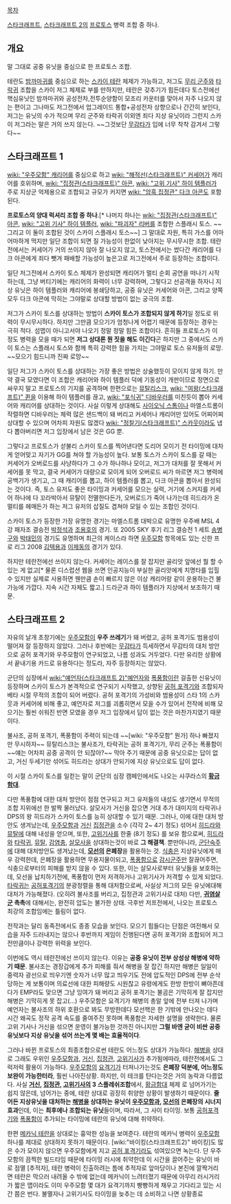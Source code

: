 [[목차]]

[[스타크래프트]], [[스타크래프트 2]]의 [[프로토스]] 병력 조합 중 하나.

== 개요 ==
말 그대로 공중 유닛을 중심으로 한 프로토스 조합.

테란도 [[밤까마귀]]를 중심으로 하는 [[스카이 테란]] 체제가 가능하고, 저그도 [[무리 군주]]와 [[타락귀]] 조합을 스카이 저그 체제로 부를 만하지만, 테란은 갖추기가 힘든데다 토스전에선 핵심유닛인 밤까마귀와 공성전차,전투순양함이 모조리 카운터를 맞아서 자주 나오지 않는 편이고 그나마도 저그전에서 업그레이드 통합+공성전차 상향으로나 간간히 보인다, 저그는 유닛의 수가 적으며 무리 군주와 타락귀 이외엔 죄다 지상 유닛이라 그런지 스카이 저그라는 말은 거의 쓰지 않는다. ~~그것보단 [[무감타]]가 입에 너무 착착 감겨서 그렇다~~

== 스타크래프트 1 ==
[[wiki: "우주모함" 캐리어]]를 중심으로 하고 [[wiki: "해적선(스타크래프트)" 커세어]]가 캐리어를 호위하며, [[wiki: "집정관(스타크래프트)" 아콘]], [[wiki: "고위 기사" 하이 템플러]]가 주로 지상군 억제용으로 조합되고 규모가 커지면 [[wiki: "암흑 집정관" 다크 아콘]]도 포함된다.

'''프로토스의 양대 럭셔리 조합 중 하나'''.[* 나머지 하나는 [[wiki: "집정관(스타크래프트)" 아콘]], [[wiki: "고위 기사" 하이 템플러]], [[wiki: "파괴자" 리버]]를 조합한 스플래시 토스. ~~그리고 이 둘이 조합된 것이 스카이 스플래시 토스~~] 그 말대로 자원, 특히 가스를 어마어마하게 먹지만 일단 조합이 되면 질 가능성이 한없이 낮아지는 무시무시한 조합. 테란전에서는 커세어가 거의 쓰이지 않아 잘 나오지 않고, 토스전에서는 썼다간 캐리어를 다크 아콘에게 죄다 뺏겨 패배할 가능성이 높은고로 저그전에서 주로 등장하는 조합이다.

일단 저그전에서 스카이 토스 체제가 완성되면 캐리어가 멀티 순회 공연을 떠나기 시작하는데, 그냥 버티기에는 캐리어의 화력이 너무 강력하며, 그렇다고 선공격을 하자니 지상 유닛은 하이 템플러와 캐리어에 봉쇄당하고, 공중 유닛은 커세어와 아콘, 그리고 양쪽 모두 다크 아콘에 막히는 그야말로 상대할 방법이 없는 궁극의 조합.

저그가 스카이 토스를 상대하는 방법이 '''스카이 토스가 조합되지 않게 하기'''일 정도로 위력이 무시무시하다. 하지만 그만큼 모으기가 엄청나게 어렵기 때문에 등장하는 경우는 극히 적다. 섬맵이 아니고서야 나오기 정말 정말 힘든 조합이다. 흔히들 프로토스가 이 정도 병력을 모을 때가 되면 '''저그 상대론 뭔 짓을 해도 이긴다'''곤 하지만 그 중에서도 스카이 토스는 스플래시 토스와 함께 특히 강력한 힘을 가지는 그야말로 토스 유저들의 로망. ~~모으기 힘드니까 진짜 로망~~

일단 저그가 스카이 토스를 상대하는 가장 좋은 방법은 상술했듯이 모이지 않게 하기. 만약 결국 모였다면 이 조합은 캐리어와 하이 템플러 덕에 기동성이 개판이므로 정면으로 싸우지 말고 프로토스의 기지를 공격하며 한편으로는 [[뮤탈리스크]], [[wiki: "여왕(스타크래프트)" 퀸]]을 이용해 하이 템플러를 끊고, [[wiki: "포식귀" 디바우러]]를 미친듯이 뽑아 커세어와 캐리어를 상대하는 것이다. 사실 이렇게 상대해도 [[사이오닉 스톰]]이나 마엘스트롬이 작렬하면 디바우러는 체력 많은 샌드백이 돼 버리고 커세어나 캐리어만 있어도 어찌어찌 상대할 수 있으며 어차피 자원도 많겠다 [[wiki: "정찰기(스타크래프트)" 스카웃]]이라도 냅다 뽑아버리면 저그 입장에서 남은 것은 GG 뿐.

그렇다고 프로토스가 섣불리 스카이 토스를 찍어낸다면 도리어 모이기 전 타이밍에 대차게 얻어맞고 자기가 GG를 쳐야 할 가능성이 높다. 보통 토스가 스카이 토스를 갈 때는 커세어가 오버로드를 사냥하다가 그 수가 하나하나 모이고, 저그가 대처를 잘 못해서 커세어를 못 막고, 결국 커세어가 대량으로 모이게 되어 오버로드 씨가 마르면 저그 병력에 공백기가 생기고, 그 때 캐리어를 뽑고, 하이 템플러를 뽑고, 다크 아콘을 뽑아서 완성되는 것이다. 즉, 토스 유저도 좋은 타이밍과 커세어를 모으는 실력, 거기에 스커지를 커세어 하나에 다 꼬라박아서 뮤탈이 전멸한다든가, 오버로드가 죽어 나가는데 히드라가 온 멀티를 헤매든가 하는 저그 유저의 삽질도 겹쳐야 모일 수 있는 조합인 것이다.

스카이 토스가 등장한 가장 유명한 경기는 마엘스트롬 대박으로 유명한 우주배 MSL 4강 패자조 결승전 [[박정석]]과 [[조용호]]의 경기. 또 2005 SKY 후기 리그 결승전 1 세트 [[송병구]]와 [[박태민]]의 경기도 유명하며 최근의 케이스라 하면 [[우주모함]] 항목에도 있는 신한 프로 리그 2008 [[김택용]]과 [[이제동]]의 경기가 있다.

하지만 테란전에선 쓰이지 않는다. 커세어는 레이스를 잘 잡지만 골리앗 앞에선 뭘 할 수 있는 게 없고[* 물론 디스럽션 웹을 쓰면 인공지능이 부실한 골리앗에게 치명타를 입힐 수 있지만 실제로 사용하면 웬만큼 손이 빠르지 않은 이상 캐리어랑 같이 운용하는건 불가능에 가깝다. 지속 시간 자체도 짧고.] 드라군과 하이 템플러가 지상에서 보조하기 때문.

== 스타크래프트 2 ==
자유의 날개 초창기에는 [[우주모함]]이 '''우주 쓰레기'''가 돼 버렸고, 공허 포격기도 범용성이 떨어져 잘 등장하지 않았다. 그러나 후반에는 [[무감타]]가 득세하면서 무감타의 대처 방안으로 공허 포격기와 우주모함이 연구되었고, 나름 성과도 거두었다. 다만 유리한 상황에서 끝내기용 카드로 유용하다는 정도라, 자주 등장하지는 않았다.

군단의 심장에서 [[wiki:"예언자(스타크래프트 2)"예언자]]와 [[폭풍함]]이란 걸출한 신유닛이 등장하며 스카이 토스가 본격적으로 연구되기 시작했고, 상향된 [[공허 포격기]]와 조합되자 베타 시절 무적의 조합이 되어 버렸다. 공허 포격기의 가성비와 범용성이 스타 1의 스카웃과 커세어에 비해 좋고, 예언자로 저그를 괴롭히면서 모을 수가 있어서 전작에 비해 모으기는 훨씬 쉬워진 반면 모였을 경우 저그 입장에서 답이 없는 것은 마찬가지였기 때문이다.

불사조, 공허 포격기, 폭풍함이 주력이 되는데 ~~[wiki: "우주모함" 뭔가] 하나 빠졌지만 무시하자~~ 뮤탈리스크는 불사조가, 타락귀는 공허 포격기가, 무리 군주는 폭풍함이 ~~얘는 어차피 공중 공격이 안 되잖아?~~ 막아 주기 때문에 공중 유닛으로는 답이 없고, 거신 두세기만 섞어도 히드라는 상대가 안되기에 지상 유닛으로도 답이 없다.

이 시절 스카이 토스를 일컫는 말이 군단의 심장 캠페인에서도 나오는 샤쿠라스의 '''[[황금함대]]'''.

다만 폭풍함에 대한 대처 방안이 점점 연구되고 저그 유저들의 내성도 생기면서 무적의 조합 지위에선 한 발짝 물러났다. 살모사가 거신을 잡으면 거대 추가 대미지의 타락귀나 DPS의 왕 히드라가 스카이 토스를 능히 상대할 수 있기 때문. 그러나, 이에 대한 대처 방안도 생겨났는데, [[우주모함]]과 [[거신]] [[집정관]]을 소수 (각각 2~ 4기 정도) 섞어서 [[히드라]]와 [[뮤탈]]에 대해 내성을 얻으며, 또한, [[고위기사]]를 한줄 (8기 정도) 를 보유 함으로써, [[히드라]]와 [[타락귀]], [[뮤탈]], [[감염충]], [[살모사]]을 상대하는것이 바로 '''그 해결책'''. 뿐만아니라, [[군단숙주]]에 대해 대처방안도 생겨났는데, '''[[모선]]의 은폐장'''을 활용하는 것. [[식충]]은 지상유닛에게 매우 강력한데, 은폐장을 활용하면 무용지물이되고, [[폭풍함]]으로 [[감시군주]]만 잘끊어주면, 식충으로부터의 피해를 받지 않을 수 있다. 또한, 이는 살모사로부터 유닛들을 보호하는데, 모선을 납치하기전에, 폭풍함이 먼저 저격하거나 고위기사가 저격할 수 있게 되었다. [[타락귀]]는 [[공허포격기]]의 분광정렬을 통해 대처함으로써, 사실상 저그의 모든 유닛에대해 대처가 가능해졌다. (오히려 불사조를 버리고, 집정관과 고위기사로 대처) 다만, '''[[귀염살군]] 촉촉'''에 대해서는, 완전히 압도는 불가한 상태. 극후반 저프전에서, 나오는 프로토스 최강의 조합임에는 틀림이 없다.

전작과는 달리 동족전에서도 종종 모습을 보인다. 모으기 힘들다는 단점은 여전해서 모습을 자주 드러내지는 않으나 후반까지 게임이 진행된다면 공허 포격기와 조합되어 저그전만큼이나 강력한 위력을 보인다.

이번에도 역시 테란전에선 쓰이지 않는다. 이유는 '''공중 유닛이 전부 상성상 해병에 약하기 때문'''. 불사조는 경장갑에게 추가 피해를 줘서 해병을 잘 잡긴 하지만 해병은 일일이 중력자 광선으로 띄우기엔 숫자가 너무 많고 띄우기도 전에 압도적인 DPS에 전부 순삭당하는 게 보통이며 의료선에 대한 피해량도 시원찮고 유령에게도 한방 한방이 뼈아픈데다가 EMP라도 맞으면 그냥 잉여가 돼 버리고 공허 포격기는 불곰은 기막히게 잘 잡지만 해병은 기막히게 못 잡고(...) 우주모함은 요격기가 해병의 총알 앞에 전부 터져 나가며 예언자는 불사조의 하위 호환으로 봐도 무방한데다 모선핵은 한 기밖에 안나오는 데다 시간 왜곡도 정작 공격 속도를 줄여주진 못하며 폭풍함은 자세한 설명을 생략한다. 물론 고위 기사나 거신을 섞으면 운영이 불가능한 것까진 아니지만 '''그럴 바엔 굳이 비싼 공중 유닛보다 지상 유닛을 섞어 쓰는게 몇 배는 효율적이다'''.

그러나 바뀐 프로토스의 최종조합으로썬 테란도 어느정도 상대가 가능하다. [[해병]]을 상대로 그래도 우위인 [[우주모함]]과, [[거신]], [[집정관]], [[고위기사]]가 추가됨에따라, 테란전에서도 그럭저럭 활용이 가능하다. [[우주모함]]의 [[요격기]]가 터져나가는것도 '''은폐장 덕분에, 어느정도 보완이 가능한터라''', 훨씬 나아진상황. 하지만, 이 테크를 탄다는것은 거의 농락과 다름없다. 사실  '''[[거신]], [[집정관]], [[고위기사]]의 3 스플레쉬조합'''에서, [[황금함대]] 체제 로 넘어가기는 쉽지 않은데, 넘어가는 중에, 테란 상대로 굉장히 취양한 상황이 발생하기 때문이다. '''줄어든 지상유닛을 대처하는 [[해병]]을 상대하는 유닛이 [[우주모함]]과, [[모선]]의 은폐장의 시너지 효과'''인데, 이는 '''최후에나 조합되는 유닛'''들이며, 따라서, 그 사이 타이밍. 보통 [[공허포격기]]와 [[폭풍함]]이 추가되는 타이밍에 테란의 유닛에 대해 취약하다.

한편 [[메카닉 테란]]을 상대로는 흉악한 성능을 보여준다. 테란의 메카닉 병력이 [[우주모함]] 하나를 제대로 상대하지 못하기 때문이다. [wiki:"바이킹(스타크래프트2)" 바이킹]도 많은 수가 모이지 않으면 우주모함에게 지고 [[공허 포격기]]라도 섞여있으면 녹는다. 단 우주모함의 끔찍한 빌드타임 때문에 타이밍 러시에 취약한데 이 시간을 끌어주는 유닛이 바로 점멸 [추적자], 테란 병력이 진출하려는 틈에 추적자로 앞마당이나 본진에 깔짝거리면 테란은 막으러 내려올 수 밖에 없는데 메카닉이 느려터졌기 때문에 아무리 러시거리가 짧은 맵이라도 이미 우주모함 몇 대가 요격기까지 빵빵하게 채우고 기다리고 있는 시간 쯤은 번다. 불멸자나 고위기사도 타이밍을 늦추는 데 소비하고 나면 상황종료
